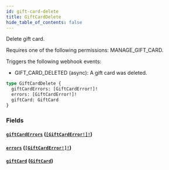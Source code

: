 ```yaml
---
id: gift-card-delete
title: GiftCardDelete
hide_table_of_contents: false
---
```


Delete gift card.

Requires one of the following permissions: MANAGE_GIFT_CARD.

Triggers the following webhook events:

- GIFT_CARD_DELETED (async): A gift card was deleted.

```graphql
type GiftCardDelete {
  giftCardErrors: [GiftCardError!]!
  errors: [GiftCardError!]!
  giftCard: GiftCard
}
```

### Fields

#### [`giftCardErrors`](#) ([`[GiftCardError!]!`](../../../developer/api-reference/objects/gift-card-error))

#### [`errors`](#) ([`[GiftCardError!]!`](../../../developer/api-reference/objects/gift-card-error))

#### [`giftCard`](#) ([`GiftCard`](../../../developer/api-reference/objects/gift-card))
